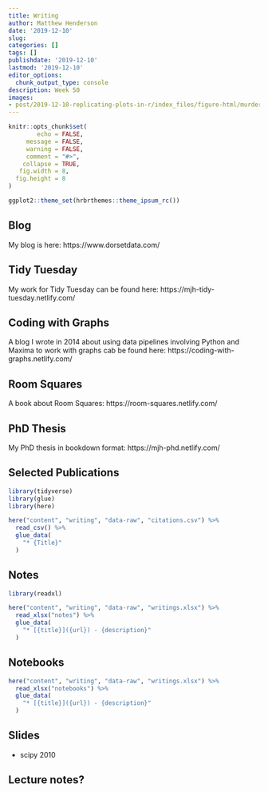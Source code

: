 ```yaml
---
title: Writing 
author: Matthew Henderson
date: '2019-12-10'
slug:
categories: []
tags: []
publishdate: '2019-12-10'
lastmod: '2019-12-10'
editor_options: 
  chunk_output_type: console
description: Week 50
images:
- post/2019-12-10-replicating-plots-in-r/index_files/figure-html/murders-cover-1.png
---
```


```r
knitr::opts_chunk$set(
        echo = FALSE,
     message = FALSE,
     warning = FALSE,
     comment = "#>",
    collapse = TRUE,
   fig.width = 8,
  fig.height = 8
)

ggplot2::theme_set(hrbrthemes::theme_ipsum_rc())
```

## Blog

My blog is here: https://www.dorsetdata.com/

## Tidy Tuesday

My work for Tidy Tuesday can be found here: https://mjh-tidy-tuesday.netlify.com/

## Coding with Graphs

A blog I wrote in 2014 about using data pipelines
involving Python and Maxima to work with graphs cab
be found here: https://coding-with-graphs.netlify.com/

## Room Squares

A book about Room Squares: https://room-squares.netlify.com/

## PhD Thesis

My PhD thesis in bookdown format: https://mjh-phd.netlify.com/

## Selected Publications

```r
library(tidyverse)
library(glue)
library(here)

here("content", "writing", "data-raw", "citations.csv") %>%
  read_csv() %>%
  glue_data(
    "* {Title}"
  )
```

## Notes

```r
library(readxl)

here("content", "writing", "data-raw", "writings.xlsx") %>%
  read_xlsx("notes") %>%
  glue_data(
    "* [{title}]({url}) - {description}"
  )
```

## Notebooks

```r
here("content", "writing", "data-raw", "writings.xlsx") %>%
  read_xlsx("notebooks") %>%
  glue_data(
    "* [{title}]({url}) - {description}"
  )
```

## Slides

* scipy 2010

## Lecture notes?
